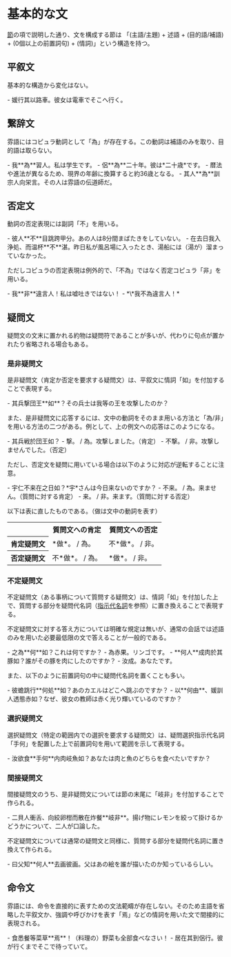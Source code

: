 
# 基本的な文

[節](../03/#節)の項で説明した通り、文を構成する節は 「(主語/主題) + 述語 + (目的語/補語) + (0個以上の前置詞句) + (情詞)」という構造を持つ。

## 平叙文

基本的な構造から変化はない。

<PBox>
- <PPron text="媛.行.其.以.路車.。">媛行其以路車。</PPron><Translate>彼女は電車でそこへ行く。</Translate>
</PBox>

## 繋辞文

雰語にはコピュラ動詞として「<PPron text="為">為</PPron>」が存在する。この動詞は補語のみを取り、目的語は取らない。

<PBox>
- <PPron text="我.為.習人.。">我**為**習人。</PPron><Translate>私は学生です。</Translate>
- <PPron text="侶.為.二十.年.。">侶**為**二十年。</PPron><Translate>彼は*二十歳*です。</Translate>
  - 暦法や進法が異なるため、現界の年齢に換算すると約36歳となる。
- <PPron text="其.人.為.訓宗人.向.栄言.。">其人**為**訓宗人向栄言。</PPron><Translate>その人は雰語の伝道師だ。</Translate>
</PBox>

## 否定文

動詞の否定表現には副詞「<PPron text="不">不</PPron>」を用いる。

<PBox>
- <PPron text="彼.人.不.目跳.跨.甲.分.。">彼人**不**目跳跨甲分。</PPron><Translate>あの人は8分間まばたきをしていない。</Translate>
- <PPron text="在.去日.我.入.浄処.、.而.温杯.不.湛.。">在去日我入浄処、而温杯**不**湛。</PPron><Translate>昨日私が風呂場に入ったとき、湯船には（湯が）溜まっていなかった。</Translate>
</PBox>

ただしコピュラの否定表現は例外的で、「不為」ではなく否定コピュラ「<PPron text="非">非</PPron>」を用いる。

<PBox>
- <PPron text="我.非.違言人.！">我**非**違言人！</PPron><Translate>私は嘘吐きではない！</Translate>
- <PText>*\*我不為違言人！*</PText>
</PBox>

## 疑問文

疑問文の文末に置かれる約物は疑問符であることが多いが、代わりに句点が置かれたり省略される場合もある。

### 是非疑問文

是非疑問文（肯定か否定を要求する疑問文）は、平叙文に情詞「<PPron text="如">如</PPron>」を付加することで表現する。

<PBox>
- <PPron text="其.兵.撃.団.王.如.？">其兵撃団王**如**？</PPron><Translate>その兵士は我等の王を攻撃したのか？</Translate>
</PBox>

また、是非疑問文に応答するには、文中の動詞をそのまま用いる方法と「<PText>為</PText>/<PText>非</PText>」を用いる方法の二つがある。例として、上の例文への応答はこのようになる。

<PBox>
- <PText>其兵戦於団王如？</PText>
  - <PPron text="撃.。">撃。</PPron> / <PPron text="為.。">為。</PPron><Translate>攻撃しました。（肯定）</Translate>
  - <PPron text="不.撃.。">不撃。</PPron> / <PPron text="非.。">非。</PPron><Translate>攻撃しませんでした。（否定）</Translate>
</PBox>

ただし、否定文を疑問に用いている場合は以下のように対応が逆転することに注意。

<PBox>
- <PPron text="宇.仁.不.来.在.之日.如.？">宇仁不来在之日如？</PPron><Translate>*宇*さんは今日来ないのですか？</Translate>
  - <PPron text="不.来.。">不来。</PPron> / <PPron text="為.。">為。</PPron><Translate>来ません。（質問に対する肯定）</Translate>
  - <PPron text="来.。">来。</PPron> / <PPron text="非.。">非。</PPron><Translate>来ます。（質問に対する否定）</Translate>
</PBox>

以下は表に直したものである。（<PText>做</PText>は文中の動詞を表す）

<div className="tableBox">
<table><tbody style={{textAlign: "center"}}>
  <tr>
    <th></th>
    <th>質問文への肯定</th>
    <th>質問文への否定</th>
  </tr>
  <tr>
    <th>肯定疑問文</th>
    <td><PText>*做*。</PText> / <PText>為。</PText></td>
    <td><PText>不*做*。</PText> / <PText>非。</PText></td>
  </tr>
  <tr>
    <th>否定疑問文</th>
    <td><PText>不*做*。</PText> / <PText>為。</PText></td>
    <td><PText>*做*。</PText> / <PText>非。</PText></td>
  </tr>
</tbody></table>
</div>

### 不定疑問文

不定疑問文（ある事柄について質問する疑問文）は、情詞「如」を付加した上で、質問する部分を疑問代名詞（[指示代名詞](../05/#指示代名詞)を参照）に置き換えることで表現する。

不定疑問文に対する答え方については明確な規定は無いが、通常の会話では述語のみを用いた必要最低限の文で答えることが一般的である。

<PBox>
- <PPron text="之.為.何.如.？">之為**何**如？</PPron><Translate>これは何ですか？</Translate>
  - <PPron text="為.赤果.。">為赤果。</PPron><Translate>リンゴです。</Translate>
- <PPron text="何人.成.肉.於.其.豚.如.？">**何人**成肉於其豚如？</PPron><Translate>誰がその豚を肉にしたのですか？</Translate>
  - <PPron text="汝.成.。">汝成。</PPron><Translate>あなたです。</Translate>
</PBox>

また、以下のように前置詞句の中に疑問代名詞を置くことも多い。

<PBox>
- <PPron text="彼.蟾.跳.行.何処.如.？">彼蟾跳行**何処**如？</PPron><Translate>あのカエルはどこへ跳ぶのですか？</Translate>
- <PPron text="以.何由.、.媛.訓人.透.態.赤.如.？">以**何由**、媛訓人透態赤如？</PPron><Translate>なぜ、彼女の教師は赤く光り輝いているのですか？</Translate>
</PBox>

### 選択疑問文

選択疑問文（特定の範囲内での選択を要求する疑問文）は、疑問選択指示代名詞「手何」を配置した上で前置詞句を用いて範囲を示して表現する。

<PBox>
- <PPron text="汝.欲.食.手何.内.肉.岐.魚.如.？">汝欲食**手何**内肉岐魚如？</PPron><Translate>あなたは肉と魚のどちらを食べたいですか？</Translate>
</PBox>

### 間接疑問文

間接疑問文のうち、是非疑問文については節の末尾に「<PPron text="岐非">岐非</PPron>」を付加することで作られる。

<PBox>
- <PPron text="二.貝.人.衝舌.、.向.絞.卵柑.而.散.在.炸餐.岐非.。">二貝人衝舌、向絞卵柑而散在炸餐**岐非**。</PPron><Translate>揚げ物にレモンを絞って掛けるかどうかについて、二人が口論した。</Translate>
</PBox>

不定疑問文については通常の疑問文と同様に、質問する部分を疑問代名詞に置き換えて作られる。

<PBox>
- <PPron text="曰.父.知.何人.去.画.彼.画.。">曰父知**何人**去画彼画。</PPron><Translate>父はあの絵を誰が描いたのか知っているらしい。</Translate>
</PBox>

## 命令文

雰語には、命令を直接的に表すための文法範疇が存在しない。そのため主語を省略した平叙文か、強調や呼びかけを表す「<PPron text="焉">焉</PPron>」などの情詞を用いた文で間接的に表現される。

<PBox>
- <PPron text="食.悉.餐.等.菜草.焉.！">食悉餐等菜草**焉**！</PPron><Translate>（料理の）野菜も全部食べなさい！</Translate>
- <PPron text="居.在.其.到.侶.行.。">居在其到侶行。</PPron><Translate>彼が行くまでそこで待っていて。</Translate>
</PBox>

